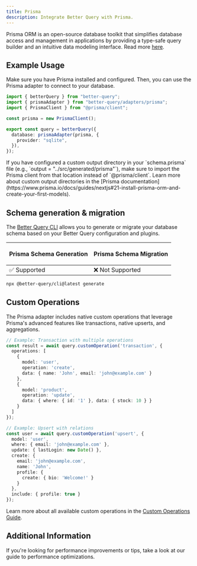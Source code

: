 ```yaml
---
title: Prisma
description: Integrate Better Query with Prisma.
---
```


Prisma ORM is an open-source database toolkit that simplifies database access and management in applications by providing a type-safe query builder and an intuitive data modeling interface.
Read more [here](https://www.prisma.io/).

## Example Usage

Make sure you have Prisma installed and configured.
Then, you can use the Prisma adapter to connect to your database.

```ts title="query.ts"
import { betterQuery } from "better-query";
import { prismaAdapter } from "better-query/adapters/prisma";
import { PrismaClient } from "@prisma/client";

const prisma = new PrismaClient();

export const query = betterQuery({
  database: prismaAdapter(prisma, {
    provider: "sqlite",
  }),
});
```

<Callout type="warning">
  If you have configured a custom output directory in your `schema.prisma` file (e.g., `output = "../src/generated/prisma"`), make sure to import the Prisma client from that location instead of `@prisma/client`. Learn more about custom output directories in the [Prisma documentation](https://www.prisma.io/docs/guides/nextjs#21-install-prisma-orm-and-create-your-first-models).
</Callout>

## Schema generation & migration

The [Better Query CLI](/docs/concepts/cli) allows you to generate or migrate
your database schema based on your Better Query configuration and plugins.

<table>
  <thead>
    <tr className="border-b">
      <th>
        <p className="font-bold text-[16px] mb-1">Prisma Schema Generation</p>
      </th>
      <th>
        <p className="font-bold text-[16px] mb-1">Prisma Schema Migration</p>
      </th>
    </tr>
  </thead>
  <tbody>
    <tr className="h-10">
      <td>✅ Supported</td>
      <td>❌ Not Supported</td>
    </tr>
  </tbody>
</table>

```bash title="Schema Generation"
npx @better-query/cli@latest generate
```

## Custom Operations

The Prisma adapter includes native custom operations that leverage Prisma's advanced features like transactions, native upserts, and aggregations.

```typescript
// Example: Transaction with multiple operations
const result = await query.customOperation('transaction', {
  operations: [
    { 
      model: 'user', 
      operation: 'create', 
      data: { name: 'John', email: 'john@example.com' } 
    },
    { 
      model: 'product', 
      operation: 'update', 
      data: { where: { id: '1' }, data: { stock: 10 } } 
    }
  ]
});

// Example: Upsert with relations
const user = await query.customOperation('upsert', {
  model: 'user',
  where: { email: 'john@example.com' },
  update: { lastLogin: new Date() },
  create: {
    email: 'john@example.com',
    name: 'John',
    profile: {
      create: { bio: 'Welcome!' }
    }
  },
  include: { profile: true }
});
```

Learn more about all available custom operations in the [Custom Operations Guide](/docs/guides/custom-operations).

## Additional Information

If you're looking for performance improvements or tips, take a look at our guide to <Link href="/docs/guides/optimizing-for-performance">performance optimizations</Link>.
